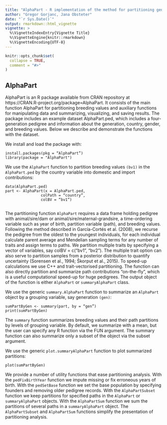 ```yaml
---
title: "AlphaPart - R implementation of the method for partitioning genetic trends"
author: "Gregor Gorjanc, Jana Obsteter"
date: "`r Sys.Date()`"
output: rmarkdown::html_vignette
vignette: >
  %\VignetteIndexEntry{Vignette Title}
  %\VignetteEngine{knitr::rmarkdown}
  %\VignetteEncoding{UTF-8}
---
```


```r
knitr::opts_chunk$set(
  collapse = TRUE,
  comment = "#>"
)
```

## AlphaPart
AlphaPart is an R package available from CRAN repository at https://CRAN.R-project.org/package=AlphaPart. It consists of the main function AlphaPart for partitioning breeding values and auxiliary functions for manipulating data and summarizing, visualizing, and saving results. The package includes an example dataset AlphaPart.ped, which includes a four-generation pedigree and information about the generation, country, gender, and breeding values. Below we describe and demonstrate the functions with the dataset.

We install and load the package with:

    install.packages(pkg = “AlphaPart”)
    library(package = "AlphaPart")

We use the `AlphaPart` function to partition breeding values `(bv1)` in the `AlphaPart.ped` by the country variable into domestic and import contributions:

    data(AlphaPart.ped)
    part <- AlphaPart(x = AlphaPart.ped,
                    colPath = “country”,
                    colBV = “bv1”)
                    
The partitioning function `AlphaPart` requires a data frame holding pedigree with animal/sire/dam or animal/sire/maternal-grandsire, a time-ordering variable such as year of birth, partition variable (path), and breeding values. Following the method described in García-Cortés et al. (2008), we recurse the pedigree from the oldest to the youngest individuals, for each individual calculate parent average and Mendelian sampling terms for any number of traits and assign terms to paths. We partition multiple traits by specifying a vector of variables, say colBV = c(“bv1”, “bv2”). The multiple trait option can also serve to partition samples from a posterior distribution to quantify uncertainty (Sorensen et al., 1994; Škorput et al., 2015). To speed-up calculations we use C++ and trait-vectorised partitioning. The function can also directly partition and summarize path contributions “on-the-fly”, which is a useful computational speed-up for huge pedigrees. The output object of the function is either `AlphaPart` or `summaryAlphaPart` class.

We use the generic `summary.AlphaPart` function to summarize an `AlphaPart` object by a grouping variable, say generation `(gen)`:

    sumPartByGen <- summary(part, by = “gen”)
    print(sumPartByGen)
    
The `summary` function summarizes breeding values and their path partitions by levels of grouping variable. By default, we summarize with a mean, but the user can specify any R function via the FUN argument. The summary function can also summarize only a subset of the object via the subset argument.

We use the generic `plot.summaryAlphaPart` function to plot summarized partitions:

    plot(sumPartByGen)
    
We provide a number of utility functions that ease partitioning analysis. With the `pedFixBirthYear` function we impute missing or fix erroneous years of birth. With the `pedSetBase` function we set the base population by specifying founders and removing older pedigree records. With the `AlphaPartSubset` function we keep partitions for specified paths in the `AlphaPart` or `summaryAlphaPart` objects. With the `AlphaPartSum` function we sum the partitions of several paths in a `summaryAlphaPart` object. The `AlphaPartSubset` and `AlphaPartSum` functions simplify the presentation of partitioning analysis.

